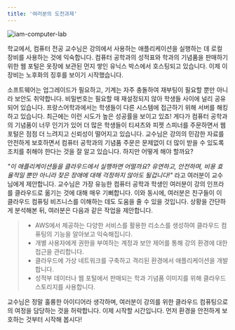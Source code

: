```yaml
---
title: '여러분의 도전과제'
---
```


![iam-computer-lab](https://static.us-east-1.prod.workshops.aws/public/856f008e-b000-462c-b14e-2b12e35d7697/static/images/iam/proposal.png)

학교에서, 컴퓨터 전공 교수님은 강의에서 사용하는 애플리케이션을 실행하는 데 로컬 장비를 사용하는 것에 익숙합니다. 컴퓨터 공학과의 성적표와 학과의 기념품을 판매하기 위한 웹 포털은 옷장에 보관된 먼지 쌓인 유닉스 박스에서 호스팅되고 있습니다. 이제 이 장비는 노후화의 징후를 보이기 시작했습니다.

소프트웨어는 업그레이드가 필요하고, 기계는 자주 충돌하여 재부팅이 필요할 뿐만 아니라 보안도 취약합니다. 비밀번호는 필요할 때 재설정되지 않아 학생들 사이에 널리 공유되어 있습니다. 프랑스어학과에서는 학생들이 다른 시스템에 접근하기 위해 서버를 해킹하고 있습니다. 최근에는 이런 시도가 높은 성공률을 보이고 있죠! 게다가 컴퓨터 공학과의 기념품이 너무 인기가 있어 더 많은 학생들이 티셔츠와 피젯 스피너를 주문하면서 웹 포털은 점점 더 느려지고 신뢰성이 떨어지고 있습니다. 교수님은 강의의 민감한 자료를 안전하게 보호하면서 컴퓨터 공학과의 기념품 주문은 문제없이 더 많이 받을 수 있도록 조치를 취해야 한다는 것을 잘 알고 있습니다. 하지만 어떻게 해야 할까요?

_"이 애플리케이션들을 클라우드에서 실행하면 어떨까요? 유연하고, 안전하며, 비용 효율적일 뿐만 아니라 잦은 장애에 대해 걱정하지 않아도 될겁니다!"_ 라고 여러분이 교수님에게 제안합니다. 교수님은 가장 유능한 컴퓨터 공학과 학생인 여러분이 강의 인프라를 클라우드로 옮기는 것에 대해 매우 기뻐합니다. 이와 동시에, 여러분은 친구들이 이 클라우드 컴퓨팅 비즈니스를 이해하는 데도 도움을 줄 수 있을 것입니다. 상황을 간단하게 분석해본 뒤, 여러분은 다음과 같은 작업을 제안합니다.

> - AWS에서 제공하는 다양한 서비스를 활용한 리소스를 생성하여 클라우드 컴퓨팅의 기능을 알아보고 익숙해집니다.
> - 개별 사용자에게 권한을 부여하는 계정과 보안 제어를 통해 강의 환경에 대한 접근을 관리합니다.
> - 클라우드에 가상 네트워크를 구축하고 격리된 환경에서 애플리케이션을 개발합니다.
> - 성적부 데이터나 웹 포털에서 판매되는 학과 기념품 이미지를 위해 클라우드 스토리지를 사용합니다.

교수님은 정말 훌륭한 아이디어라 생각하며, 여러분이 강의를 위한 클라우드 컴퓨팅으로의 여정을 담당하는 것을 허락합니다. 이제 시작할 시간입니다. 먼저 환경을 안전하게 보호하는 것부터 시작해 봅시다!